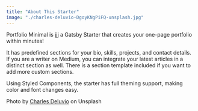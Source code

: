 ```yaml
---
title: "About This Starter"
image: "./charles-deluvio-DgoyKNgPiFQ-unsplash.jpg"
---
```


Portfolio Minimal is jjj a Gatsby Starter that creates your one-page portfolio within minutes!

It has predefined sections for your bio, skills, projects, and contact details. If you are a writer on Medium, you can integrate your latest articles in a distinct section as well. There is a section template included if you want to add more custom sections. 

Using Styled Components, the starter has full theming support, making color and font changes easy.

Photo by <a href="https://unsplash.com/@charlesdeluvio?utm_source=unsplash&utm_medium=referral&utm_content=creditCopyText" target="_blank" rel="nofollow noopener noreferrer" aria-label="External Link"><Underlining color={Theme.colors.tertiary} hoverColor={Theme.colors.secondary}>Charles Deluvio</Underlining></a> on Unsplash